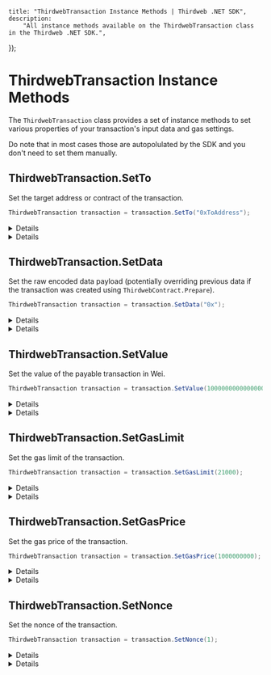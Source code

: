 
	title: "ThirdwebTransaction Instance Methods | Thirdweb .NET SDK",
	description:
		"All instance methods available on the ThirdwebTransaction class in the Thirdweb .NET SDK.",
});

# ThirdwebTransaction Instance Methods

The `ThirdwebTransaction` class provides a set of instance methods to set various properties of your transaction's input data and gas settings.

Do note that in most cases those are autopolulated by the SDK and you don't need to set them manually.

## ThirdwebTransaction.SetTo

Set the target address or contract of the transaction.

```csharp
ThirdwebTransaction transaction = transaction.SetTo("0xToAddress");
```

<Details summary="Parameters">

### toAddress (required)

The target address or contract of the transaction. Must be a hexadecimal `string`.

</Details>

<Details summary="Return Value">

### ThirdwebTransaction

Returns the instance of `ThirdwebTransaction` with the `to` property set.

</Details>

## ThirdwebTransaction.SetData

Set the raw encoded data payload (potentially overriding previous data if the transaction was created using `ThirdwebContract.Prepare`).

```csharp
ThirdwebTransaction transaction = transaction.SetData("0x");
```

<Details summary="Parameters">

### data (required)

The raw data payload of the transaction. Must be a hexadecimal `string`.

</Details>

<Details summary="Return Value">

### ThirdwebTransaction

Returns the instance of `ThirdwebTransaction` with the `data` property set.

</Details>

## ThirdwebTransaction.SetValue

Set the value of the payable transaction in Wei.

```csharp
ThirdwebTransaction transaction = transaction.SetValue(1000000000000000000);
```

<Details summary="Parameters">

### value (required)

The value of the transaction in Wei. Must be a `BigInteger`.

</Details>

<Details summary="Return Value">

### ThirdwebTransaction

Returns the instance of `ThirdwebTransaction` with the `value` property set.

</Details>

## ThirdwebTransaction.SetGasLimit

Set the gas limit of the transaction.

```csharp
ThirdwebTransaction transaction = transaction.SetGasLimit(21000);
```

<Details summary="Parameters">

### gasLimit (required)

The gas limit of the transaction. Must be an `BigInteger`.

</Details>

<Details summary="Return Value">

Returns the instance of `ThirdwebTransaction` with the `gasLimit` property set.

</Details>

## ThirdwebTransaction.SetGasPrice

Set the gas price of the transaction.

```csharp
ThirdwebTransaction transaction = transaction.SetGasPrice(1000000000);
```

<Details summary="Parameters">

### gasPrice (required)

The gas price of the transaction. Must be an `BigInteger`.

</Details>

<Details summary="Return Value">

### ThirdwebTransaction

Returns the instance of `ThirdwebTransaction` with the `gasPrice` property set.

</Details>

## ThirdwebTransaction.SetNonce

Set the nonce of the transaction.

```csharp
ThirdwebTransaction transaction = transaction.SetNonce(1);
```

<Details summary="Parameters">

### nonce (required)

The nonce of the transaction. Must be an `BigInteger`.

</Details>

<Details summary="Return Value">

### ThirdwebTransaction

Returns the instance of `ThirdwebTransaction` with the `nonce` property set.

</Details>
